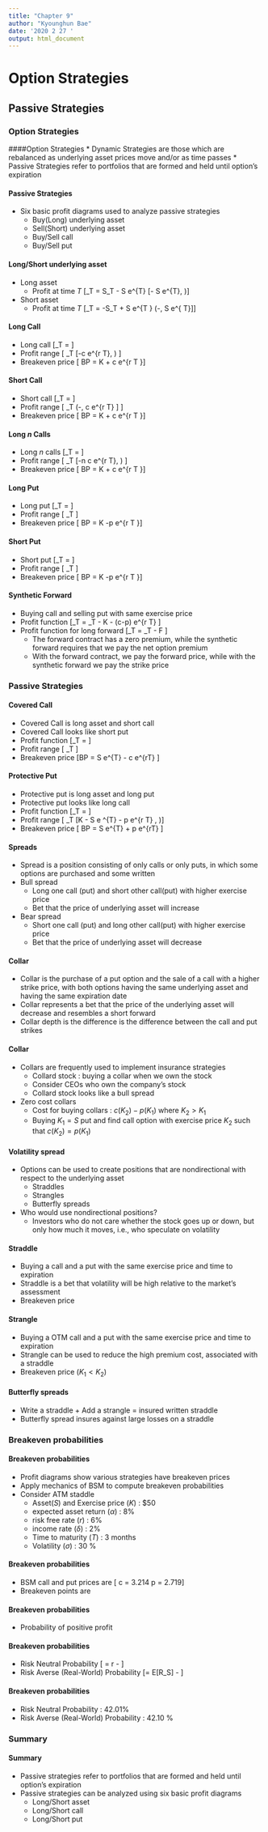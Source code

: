 ```yaml
---
title: "Chapter 9"
author: "Kyounghun Bae"
date: '2020 2 27 '
output: html_document
---
```


# Option Strategies




## Passive Strategies





### Option Strategies






####Option Strategies
* Dynamic Strategies are those which are rebalanced as underlying asset prices move and/or as time passes
* Passive Strategies refer to portfolios that are formed and held until option's expiration







#### Passive Strategies
* Six basic profit diagrams used to analyze passive strategies
  + Buy(Long) underlying asset
  + Sell(Short) underlying asset
  + Buy/Sell call
  + Buy/Sell put






#### Long/Short underlying asset
* Long asset 
  + Profit at time $T$
\[\pi_T = S_T - S e^{\alpha T} \in [- S e^{\alpha T}, \infty )\] 
* Short asset
  + Profit at time $T$ 
\[\pi_T = -S_T + S e^{\alpha T } \in (-\infty,  S e^{ \alpha T}]\]







#### Long Call
* Long call
\[\pi_T = \begin{cases}
    \tilde{S}_T - K - c e^{r T} ,& \text{if } \tilde{S}_T \geq K\\
    -c e^{r T},              & \text{if } \tilde{S}_T < K
\end{cases}\]
* Profit range
\[ \pi_T \in [-c e^{r T}, \infty) \]
* Breakeven price
\[ BP = K + c e^{r T }\]








#### Short Call
* Short call
\[\pi_T = \begin{cases}
    -(\tilde{S}_T - K - c e^{r T}) ,& \text{if } \tilde{S}_T \geq K\\
    c e^{r T},              & \text{if } \tilde{S}_T < K
\end{cases}\]
* Profit range
\[ \pi_T \in (-\infty,  c e^{r T} ] \]
* Breakeven price
\[ BP = K + c e^{r T }\]







#### Long $n$ Calls
* Long $n$ calls
\[\pi_T = \begin{cases}
    n(\tilde{S}_T - K - c e^{r T}) ,& \text{if } \tilde{S}_T \geq K\\
    -n c e^{r T},              & \text{if } \tilde{S}_T < K
\end{cases}\]
* Profit range
\[ \pi_T \in [-n c e^{r T}, \infty) \]
* Breakeven price
\[ BP = K + c e^{r T }\]







#### Long Put
* Long put
\[\pi_T = \begin{cases}
    -p e^{r T} ,& \text{if } \tilde{S}_T \geq K\\
    K - \tilde{S}_T  - p e^{r T},              & \text{if } \tilde{S}_T < K
\end{cases}\]
* Profit range
\[ \pi_T \in [-p e^{rT}, K - p e^{r T}] \]
* Breakeven price
\[ BP = K -p e^{r T }\]









#### Short Put
* Short put
\[\pi_T = \begin{cases}
    p e^{r T} ,& \text{if } \tilde{S}_T \geq K\\
    -(K - \tilde{S}_T  - p e^{r T}),              & \text{if } \tilde{S}_T < K
\end{cases}\]
* Profit range
\[ \pi_T \in [-( K - p e^{r T}) , p e^{rT}] \]
* Breakeven price
\[ BP = K -p e^{r T }\]








#### Synthetic Forward
* Buying call and selling put with same exercise price
* Profit function
\[\pi_T =  \tilde{S}_T - K - (c-p) e^{r T} \]
* Profit function for long forward
\[\pi_T = \tilde{S}_T - F \]
    + The forward contract has a zero premium, while the synthetic forward requires that we pay the net option premium 
    + With the forward contract, we pay the forward price, while with the synthetic forward we pay the strike price







### Passive Strategies





#### Covered Call
* Covered Call is long asset and short call
* Covered Call looks like short put
* Profit function
\[\pi_T = \begin{cases}
    -Se^{\alpha T} + K + c e^{r T} ,& \text{if } \tilde{S}_T \geq K\\
    \tilde{S}_T -Se^{\alpha T}  +c e^{r T},    & \text{if } \tilde{S}_T < K
\end{cases}\]
* Profit range
\[ \pi_T \in [-Se^{\alpha T} + c e^{rT} , -S e^{\alpha T} + K + ce^{rT} ]\]
* Breakeven price
\[BP = S e^{\alpha T} - c e^{rT} \]






  
#### Protective Put
* Protective put is long asset and long put
* Protective put looks like long call
* Profit function
\[\pi_T = \begin{cases}
    \tilde{S}_T - Se^{\alpha T} -p e^{r T} ,& \text{if } \tilde{S}_T \geq K\\
     K - S e ^{\alpha T}   - p e^{r T},              & \text{if } \tilde{S}_T < K
\end{cases}\]
* Profit range
\[ \pi_T \in [K - S e ^{\alpha T}   - p e^{r T} , \infty )\]
* Breakeven price
\[ BP = S e^{\alpha T} + p e^{rT} \]







#### Spreads
* Spread is a position consisting of only calls or only puts, in which some options are purchased and some written
* Bull spread
    + Long one call (put) and short other call(put) with higher exercise price
    + Bet that the price of underlying asset will increase
* Bear spread
    + Short one call (put) and long other call(put) with higher exercise price
    + Bet that the price of underlying asset will decrease








#### Collar
* Collar is the purchase of a put option and the sale of a call with a higher strike price, with both options having the same underlying asset and having the same expiration date
* Collar represents a bet that the price of the underlying asset will decrease and resembles a short forward
* Collar depth is the difference is the difference between the call and put strikes








#### Collar
* Collars are frequently used to implement insurance strategies
    + Collard stock : buying a collar when we own the stock
    + Consider CEOs who own the company's stock 
    + Collard stock looks like a bull spread
* Zero cost collars
    + Cost for buying collars : $c(K_2) - p(K_1)$ where $K_2 > K_1$
    + Buying $K_1 = S$ put and find call option with exercise price $K_2$ such that $c(K_2) = p(K_1)$








#### Volatility spread
* Options can be used to create positions that are nondirectional with respect to the underlying asset
    + Straddles
    + Strangles
    +  Butterfly spreads
* Who would use nondirectional positions?
    + Investors who do not care whether the stock goes up or down, but only how much it moves, i.e., who speculate on volatility








#### Straddle
* Buying a call and a put with the same exercise price and time to expiration
* Straddle is a bet that volatility will be high relative to the market's assessment
* Breakeven price
\begin{eqnarray*}
BE_l & = & K - (c + p) e^{rT} \\
BE_u & =  & K + (c + p) e^{rT}
\end{eqnarray*}








#### Strangle
* Buying a OTM call and a put with the same exercise price and time to expiration
* Strangle can be used to reduce the high premium cost, associated with a straddle 
* Breakeven price ($K_1 < K_2)$
\begin{eqnarray*}
BE_l & = & K_1 - (c + p) e^{rT} \\
BE_u & =  & K_2 + (c + p) e^{rT}
\end{eqnarray*}








#### Butterfly spreads
* Write a straddle + Add a strangle = insured written straddle
* Butterfly spread insures against large losses on a straddle







### Breakeven probabilities







#### Breakeven probabilities
* Profit diagrams show various strategies have breakeven prices
* Apply mechanics of BSM to compute breakeven probabilities
* Consider ATM staddle 
    + Asset($S$) and Exercise price ($K$) : \$50
    + expected asset return ($\alpha$) : 8\%
    + risk free rate ($r$) : 6\%
    + income rate ($\delta$) : 2\%
    + Time to maturity ($T$) : 3 months
    + Volatility ($\sigma$) : 30 \% 







#### Breakeven probabilities
* BSM call and put prices are
\[ c = 3.214 \text{ and } p = 2.719\]
* Breakeven points are
\begin{eqnarray*}
BE_l & = &  50 - (3.214+2.719) e^{0.06(0.25)} = 43.978 \\
BE_u & =  &  50 + (3.214+2.719) e^{0.06(0.25)} =  56.022
\end{eqnarray*}







#### Breakeven probabilities
* Probability of positive profit
\begin{eqnarray*}
Pr(S_T \leq BE_l \text{ or } S_T \geq BE_u) & = & N(-d_l) + N(d_u) \end{eqnarray*}
\begin{eqnarray*}
d_l & = &  \frac{\ln\left(\frac{Se^{\alpha T}}{BE_l} \right) - \frac{1}{2} \sigma^2  T}{\sigma \sqrt{T}} \\
d_u & = &   \frac{\ln\left(\frac{Se^{\alpha T}}{BE_u} \right)-\frac{1}{2} \sigma^2 T}{\sigma \sqrt{T}}
\end{eqnarray*}







#### Breakeven probabilities
* Risk Neutral Probability
\[ \alpha = r - \delta\]
* Risk Averse (Real-World) Probability
\[\alpha = E[R_S] - \delta \]








#### Breakeven probabilities
* Risk Neutral Probability : 42.01\%
\begin{eqnarray*}
Pr(S_T \leq 43.978) & = & 19.84\% \\
Pr(S_T \geq 56.022) & = & 22.17\%
\end{eqnarray*}
* Risk Averse (Real-World) Probability : 42.10 \%
\begin{eqnarray*}
Pr(S_T \leq 43.978) & = & 18.93\% \\
Pr(S_T \geq 56.022) & = & 23.17\%
\end{eqnarray*}







### Summary








#### Summary
* Passive strategies refer to portfolios that are formed and held until option's expiration
* Passive strategies can be analyzed using six basic profit diagrams
  + Long/Short asset
  + Long/Short call
  + Long/Short put

